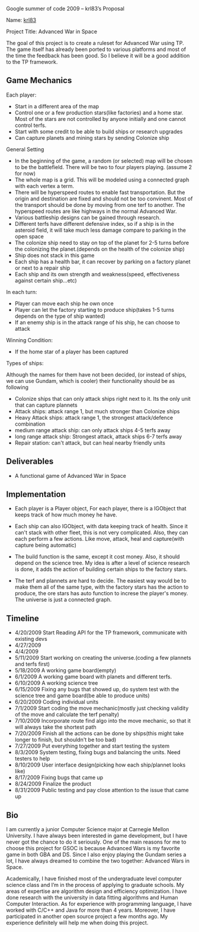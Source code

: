 Google summer of code 2009 – krl83’s Proposal

Name: [[user:krl83|krl83]] 

Project Title: Advanced War in Space

The goal of this project is to create a ruleset for Advanced War using TP. The game itself has already been ported to various platforms and most of the time the feedback has been good. So I believe it will be a good addition to the TP framework.

==Game Mechanics==

Each player:
* Start in a different area of the map 
* Control one or a few production stars(like factories) and a home star. Most of the stars are not controlled by anyone initially and one cannot control terfs.
* Start with some credit to be able to build ships or research upgrades
* Can capture planets and mining stars by sending Colonize ship

General Setting
* In the beginning of the game, a random (or selected) map will be chosen to be the battlefield. There will be two to four players playing. (assume 2 for now)
* The whole map is a grid. This will be modeled using a connected graph with each vertex a term.
* There will be hyperspeed routes to enable fast transportation. But the origin and destination are fixed and should not be too convinent. Most of the transport should be done by moving from one terf to another. The hyperspeed routes are like highways in the normal Advanced War.
* Various battleship designs can be gained through research.
* Different terfs have different defensive index, so if a ship is in the asteroid field, it will take much less damage compare to parking in the open space
* The colonize ship need to stay on top of the planet for 2-5 turns before the colonizing the planet.(depends on the health of the colonize ship)
* Ship does not stack in this game
* Each ship has a health bar, it can recover by parking on a factory planet or next to a repair ship
* Each ship and its own strength and weakness(speed, effectiveness against certain ship…etc)

In each turn:
* Player can move each ship he own once
* Player can let the factory starting to produce ship(takes 1-5 turns depends on the type of ship wanted)
* If an enemy ship is in the attack range of his ship, he can choose to attack

Winning Condition: 
* If the home star of a player has been captured

Types of ships:

Although the names for them have not been decided, (or instead of ships, we can use Gundam, which is cooler) their functionality should be as following

* Colonize ships that can only attack ships right next to it. Its the only unit that can capture plannets
* Attack ships: attack range 1, but much stronger than Colonize ships
* Heavy Attack ships: attack range 1, the strongest attack/defence combination
* medium range attack ship: can only attack ships 4-5 terfs away
* long range attack ship: Strongest attack, attack ships 6-7 terfs away
* Repair station: can't attack, but can heal nearby friendly units

==Deliverables==
* A functional game of Advanced War in Space

==Implementation==

* Each player is a Player object, For each player, there is a IGObject that keeps track of how much money he have.

* Each ship can also IGObject, with data keeping track of health. Since it can't stack with other fleet, this is not very complicated. Also, they can each perform a few actions. Like move, attack, heal and capture(with capture being automatic)

* The build function is the same, except it cost money. Also, it should depend on the science tree. My idea is after a level of science research is done, it adds the action of building certain ships to the factory stars.

* The terf and plannets are hard to decide. The easiest way would be to make them all of the same type, with the factory stars has the action to produce, the ore stars has auto function to increse the player's money. The universe is just a connected graph.

==Timeline==
* 4/20/2009 Start Reading API for the TP framework, communicate with existing devs
* 4/27/2009
* 4/4/2009
* 5/11/2009 Start working on creating the universe.(coding a few plannets and terfs first)
* 5/18/2009 A working game board(empty)
* 6/1/2009 A working game board with planets and different terfs.
* 6/10/2009 A working science tree
* 6/15/2009 Fixing any bugs that showed up, do system test with the science tree and game board(be able to produce units)
* 6/20/2009 Coding individual units
* 7/1/2009 Start coding the move mechanic(mostly just checking validity of the move and calculate the terf penalty)
* 7/10/2009 Incorporate route find algo into the move mechanic, so that it will always take the shortest path
* 7/20/2009 Finish all the actions can be done by ships(this might take longer to finish, but shouldn't be too bad)
* 7/27/2009 Put everything together and start testing the system
* 8/3/2009 System testing, fixing bugs and balancing the units. Need testers to help
* 8/10/2009 User interface design(picking how each ship/plannet looks like)
* 8/17/2009 Fixing bugs that came up
* 8/24/2009 Finalize the product
* 8/31/2009 Public testing and pay close attention to the issue that came up

		
==Bio==
I am currently a junior Computer Science major at Carnegie Mellon University. I have always been interested in game development, but I have never got the chance to do it seriously. One of the main reasons for me to choose this project for GSOC is because Advanced Wars is my favorite game in both GBA and DS. Since I also enjoy playing the Gundam series a lot, I have always dreamed to combine the two together: Advanced Wars in Space. 

Academically, I have finished most of the undergraduate level computer science class and I’m in the process of applying to graduate schools. My areas of expertise are algorithm design and efficiency optimization. I have done research with the university in data fitting algorithms and Human Computer Interaction. As for experience with programming language, I have worked with C/C++ and Java for more than 4 years. Moreover, I have participated in another open source project a few months ago. My experience definitely will help me when doing this project.